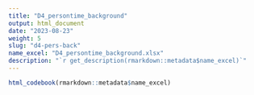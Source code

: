 ```yaml
---
title: "D4_persontime_background"
output: html_document
date: "2023-08-23"
weight: 5
slug: "d4-pers-back"
name_excel: "D4_persontime_background.xlsx"
description: "`r get_description(rmarkdown::metadata$name_excel)`"
---
```


```r
html_codebook(rmarkdown::metadata$name_excel)
```